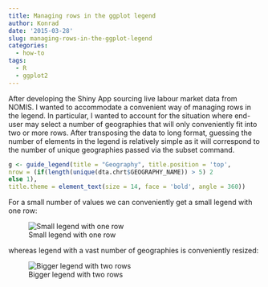 ```yaml
---
title: Managing rows in the ggplot legend
author: Konrad
date: '2015-03-28'
slug: managing-rows-in-the-ggplot-legend
categories:
  - how-to
tags:
  - R
  - ggplot2
---
```


After developing the Shiny App sourcing live labour market data from NOMIS. I wanted to accommodate a convenient way of managing rows in the legend. In particular, I wanted to account for the situation where end-user may select a number of geographies that will only conveniently fit into two or more rows. After transposing the data to long format, guessing the number of elements in the legend is relatively simple as it will correspond to the number of unique geographies passed via the subset command.

```r
g <- guide_legend(title = "Geography", title.position = 'top',
nrow = (if(length(unique(dta.chrt$GEOGRAPHY_NAME)) > 5) 2
else 1),
title.theme = element_text(size = 14, face = 'bold', angle = 360))
```

For a small number of values we can conveniently get a small legend with one row:

![Small legend with one row](images/screen-shot-2015-03-28-at-10-32-52.png)

whereas legend with a vast number of geographies is conveniently resized:

![Bigger legend with two rows](images/screen-shot-2015-03-28-at-10-33-09.png)
